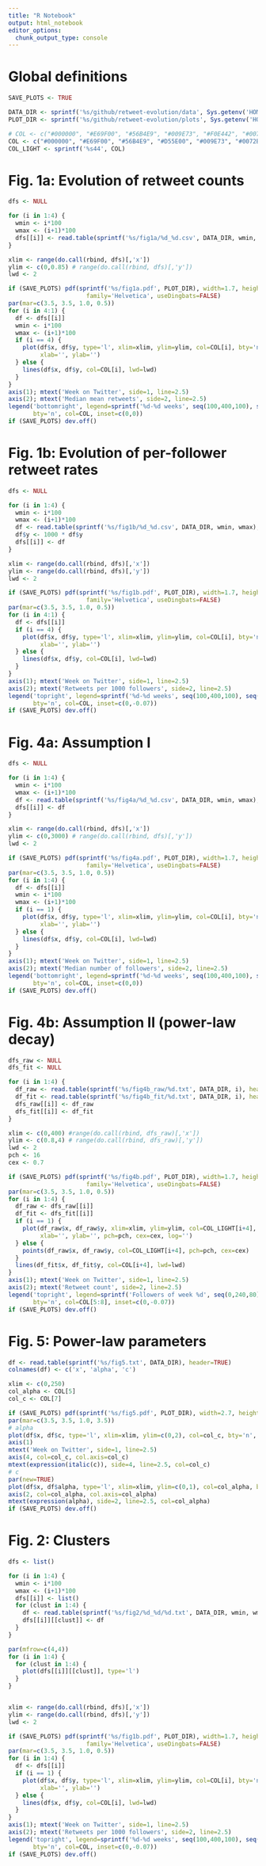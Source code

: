```yaml
---
title: "R Notebook"
output: html_notebook
editor_options: 
  chunk_output_type: console
---
```


# Global definitions

```r
SAVE_PLOTS <- TRUE

DATA_DIR <- sprintf('%s/github/retweet-evolution/data', Sys.getenv('HOME'))
PLOT_DIR <- sprintf('%s/github/retweet-evolution/plots', Sys.getenv('HOME'))

# COL <- c("#000000", "#E69F00", "#56B4E9", "#009E73", "#F0E442", "#0072B2", "#D55E00", "#CC79A7")
COL <- c("#000000", "#E69F00", "#56B4E9", "#D55E00", "#009E73", "#0072B2", "#CC79A7", "#F0E442")
COL_LIGHT <- sprintf('%s44', COL)
```

# Fig. 1a: Evolution of retweet counts

```r
dfs <- NULL

for (i in 1:4) {
  wmin <- i*100
  wmax <- (i+1)*100
  dfs[[i]] <- read.table(sprintf('%s/fig1a/%d_%d.csv', DATA_DIR, wmin, wmax), header=TRUE)
}

xlim <- range(do.call(rbind, dfs)[,'x'])
ylim <- c(0,0.85) # range(do.call(rbind, dfs)[,'y'])
lwd <- 2

if (SAVE_PLOTS) pdf(sprintf('%s/fig1a.pdf', PLOT_DIR), width=1.7, height=1.4, pointsize=6,
                      family='Helvetica', useDingbats=FALSE)
par(mar=c(3.5, 3.5, 1.0, 0.5))
for (i in 4:1) {
  df <- dfs[[i]]
  wmin <- i*100
  wmax <- (i+1)*100
  if (i == 4) {
    plot(df$x, df$y, type='l', xlim=xlim, ylim=ylim, col=COL[i], bty='n', lwd=lwd, axes=FALSE,
         xlab='', ylab='')
  } else {
    lines(df$x, df$y, col=COL[i], lwd=lwd)
  }
}
axis(1); mtext('Week on Twitter', side=1, line=2.5)
axis(2); mtext('Median mean retweets', side=2, line=2.5)
legend('bottomright', legend=sprintf('%d-%d weeks', seq(100,400,100), seq(200,500,100)), lty=1, lwd=lwd,
       bty='n', col=COL, inset=c(0,0))
if (SAVE_PLOTS) dev.off()
```


# Fig. 1b: Evolution of per-follower retweet rates

```r
dfs <- NULL

for (i in 1:4) {
  wmin <- i*100
  wmax <- (i+1)*100
  df <- read.table(sprintf('%s/fig1b/%d_%d.csv', DATA_DIR, wmin, wmax), header=TRUE)
  df$y <- 1000 * df$y
  dfs[[i]] <- df
}

xlim <- range(do.call(rbind, dfs)[,'x'])
ylim <- range(do.call(rbind, dfs)[,'y'])
lwd <- 2

if (SAVE_PLOTS) pdf(sprintf('%s/fig1b.pdf', PLOT_DIR), width=1.7, height=1.4, pointsize=6,
                      family='Helvetica', useDingbats=FALSE)
par(mar=c(3.5, 3.5, 1.0, 0.5))
for (i in 4:1) {
  df <- dfs[[i]]
  if (i == 4) {
    plot(df$x, df$y, type='l', xlim=xlim, ylim=ylim, col=COL[i], bty='n', lwd=lwd, axes=FALSE,
         xlab='', ylab='')
  } else {
    lines(df$x, df$y, col=COL[i], lwd=lwd)
  }
}
axis(1); mtext('Week on Twitter', side=1, line=2.5)
axis(2); mtext('Retweets per 1000 followers', side=2, line=2.5)
legend('topright', legend=sprintf('%d-%d weeks', seq(100,400,100), seq(200,500,100)), lty=1, lwd=lwd,
       bty='n', col=COL, inset=c(0,-0.07))
if (SAVE_PLOTS) dev.off()
```


# Fig. 4a: Assumption I

```r
dfs <- NULL

for (i in 1:4) {
  wmin <- i*100
  wmax <- (i+1)*100
  df <- read.table(sprintf('%s/fig4a/%d_%d.csv', DATA_DIR, wmin, wmax), header=TRUE)
  dfs[[i]] <- df
}

xlim <- range(do.call(rbind, dfs)[,'x'])
ylim <- c(0,3000) # range(do.call(rbind, dfs)[,'y'])
lwd <- 2

if (SAVE_PLOTS) pdf(sprintf('%s/fig4a.pdf', PLOT_DIR), width=1.7, height=1.4, pointsize=6,
                      family='Helvetica', useDingbats=FALSE)
par(mar=c(3.5, 3.5, 1.0, 0.5))
for (i in 1:4) {
  df <- dfs[[i]]
  wmin <- i*100
  wmax <- (i+1)*100
  if (i == 1) {
    plot(df$x, df$y, type='l', xlim=xlim, ylim=ylim, col=COL[i], bty='n', lwd=lwd, axes=FALSE,
         xlab='', ylab='')
  } else {
    lines(df$x, df$y, col=COL[i], lwd=lwd)
  }
}
axis(1); mtext('Week on Twitter', side=1, line=2.5)
axis(2); mtext('Median number of followers', side=2, line=2.5)
legend('bottomright', legend=sprintf('%d-%d weeks', seq(100,400,100), seq(200,500,100)), lty=1, lwd=lwd,
       bty='n', col=COL, inset=c(0,0))
if (SAVE_PLOTS) dev.off()
```

# Fig. 4b: Assumption II (power-law decay)

```r
dfs_raw <- NULL
dfs_fit <- NULL

for (i in 1:4) {
  df_raw <- read.table(sprintf('%s/fig4b_raw/%d.txt', DATA_DIR, i), header=TRUE)
  df_fit <- read.table(sprintf('%s/fig4b_fit/%d.txt', DATA_DIR, i), header=TRUE)
  dfs_raw[[i]] <- df_raw
  dfs_fit[[i]] <- df_fit
}

xlim <- c(0,400) #range(do.call(rbind, dfs_raw)[,'x'])
ylim <- c(0.8,4) # range(do.call(rbind, dfs_raw)[,'y'])
lwd <- 2
pch <- 16
cex <- 0.7

if (SAVE_PLOTS) pdf(sprintf('%s/fig4b.pdf', PLOT_DIR), width=1.7, height=1.4, pointsize=6,
                      family='Helvetica', useDingbats=FALSE)
par(mar=c(3.5, 3.5, 1.0, 0.5))
for (i in 1:4) {
  df_raw <- dfs_raw[[i]]
  df_fit <- dfs_fit[[i]]
  if (i == 1) {
    plot(df_raw$x, df_raw$y, xlim=xlim, ylim=ylim, col=COL_LIGHT[i+4], bty='n', axes=FALSE,
         xlab='', ylab='', pch=pch, cex=cex, log='')
  } else {
    points(df_raw$x, df_raw$y, col=COL_LIGHT[i+4], pch=pch, cex=cex)
  }
  lines(df_fit$x, df_fit$y, col=COL[i+4], lwd=lwd)
}
axis(1); mtext('Week on Twitter', side=1, line=2.5)
axis(2); mtext('Retweet count', side=2, line=2.5)
legend('topright', legend=sprintf('Followers of week %d', seq(0,240,80)), lty=1, lwd=lwd,
       bty='n', col=COL[5:8], inset=c(0,-0.07))
if (SAVE_PLOTS) dev.off()
```

# Fig. 5: Power-law parameters

```r
df <- read.table(sprintf('%s/fig5.txt', DATA_DIR), header=TRUE)
colnames(df) <- c('x', 'alpha', 'c')

xlim <- c(0,250)
col_alpha <- COL[5]
col_c <- COL[7]

if (SAVE_PLOTS) pdf(sprintf('%s/fig5.pdf', PLOT_DIR), width=2.7, height=1.4, pointsize=6, family='Helvetica', useDingbats=FALSE)
par(mar=c(3.5, 3.5, 1.0, 3.5))
# alpha
plot(df$x, df$c, type='l', xlim=xlim, ylim=c(0,2), col=col_c, bty='n', lwd=2, axes=FALSE, xlab='', ylab='')
axis(1)
mtext('Week on Twitter', side=1, line=2.5)
axis(4, col=col_c, col.axis=col_c)
mtext(expression(italic(c)), side=4, line=2.5, col=col_c)
# c
par(new=TRUE)
plot(df$x, df$alpha, type='l', xlim=xlim, ylim=c(0,1), col=col_alpha, bty='n', lwd=2, axes=FALSE, xlab='', ylab='')
axis(2, col=col_alpha, col.axis=col_alpha)
mtext(expression(alpha), side=2, line=2.5, col=col_alpha)
if (SAVE_PLOTS) dev.off()
```



















# Fig. 2: Clusters

```r
dfs <- list()

for (i in 1:4) {
  wmin <- i*100
  wmax <- (i+1)*100
  dfs[[i]] <- list()
  for (clust in 1:4) {
    df <- read.table(sprintf('%s/fig2/%d_%d/%d.txt', DATA_DIR, wmin, wmax, clust), header=TRUE)
    dfs[[i]][[clust]] <- df
  }
}

par(mfrow=c(4,4))
for (i in 1:4) {
  for (clust in 1:4) {
    plot(dfs[[i]][[clust]], type='l')
  }
}


xlim <- range(do.call(rbind, dfs)[,'x'])
ylim <- range(do.call(rbind, dfs)[,'y'])
lwd <- 2

if (SAVE_PLOTS) pdf(sprintf('%s/fig1b.pdf', PLOT_DIR), width=1.7, height=1.4, pointsize=6,
                      family='Helvetica', useDingbats=FALSE)
par(mar=c(3.5, 3.5, 1.0, 0.5))
for (i in 1:4) {
  df <- dfs[[i]]
  if (i == 1) {
    plot(df$x, df$y, type='l', xlim=xlim, ylim=ylim, col=COL[i], bty='n', lwd=lwd, axes=FALSE,
         xlab='', ylab='')
  } else {
    lines(df$x, df$y, col=COL[i], lwd=lwd)
  }
}
axis(1); mtext('Week on Twitter', side=1, line=2.5)
axis(2); mtext('Retweets per 1000 followers', side=2, line=2.5)
legend('topright', legend=sprintf('%d-%d weeks', seq(100,400,100), seq(200,500,100)), lty=1, lwd=lwd,
       bty='n', col=COL, inset=c(0,-0.07))
if (SAVE_PLOTS) dev.off()
```
